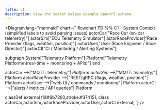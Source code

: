 ```yaml
---
title: c1
description: View the Scalar Galaxy example OpenAPI schema.
---
```


<Diagram lang="mermaid" chart={`
flowchart TD
  %% C1 - System Context (simplified labels to avoid parsing issues)
  actorCar["Race Car (on-car telemetry)"]
  actorSim["ECU Telemetry Simulator"]
  actorRaceProvider["Race Provider (flags, weather, position)"]
  actorUser["User (Race Engineer / Race Director)"]
  actorCI["CI / Monitoring / Alerting Systems"]

subgraph System["Telemetry Platform"]
Platform["Telemetry Platform\n(real-time + monitoring + APIs)"]
end

actorCar -->|"MQTT: telemetry/_"| Platform
actorSim -->|"MQTT: telemetry/_"| Platform
actorRaceProvider -->|"REST/gRPC (flags, weather, position)"| Platform
actorUser -->|"web UI / commands / monitoring"| Platform
actorCI -->|"alerts / metrics / API queries"| Platform

classDef external fill:#6b7280,stroke:#374151;
class actorCar,actorSim,actorRaceProvider,actorUser,actorCI external;
`} />
